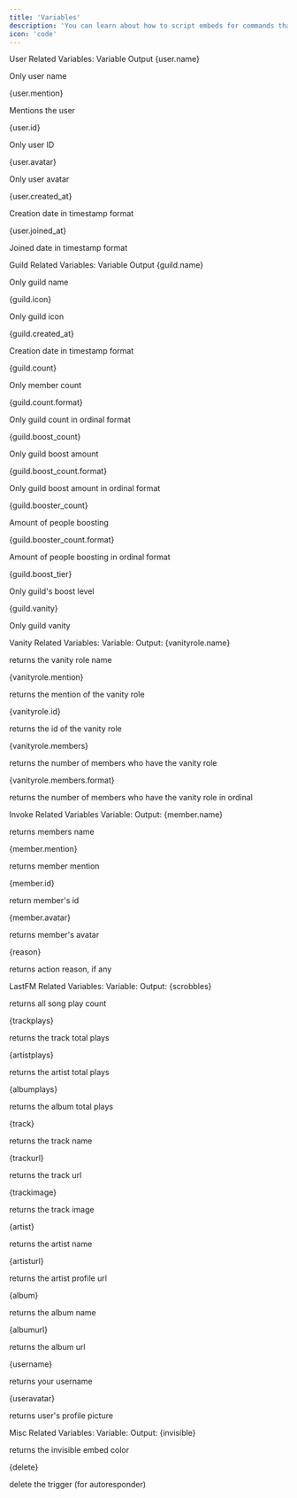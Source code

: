```yaml
---
title: 'Variables'
description: 'You can learn about how to script embeds for commands that support this feature.'
icon: 'code'
---
```


User Related Variables:
Variable	Output
{user.name}

Only user name

{user.mention}

Mentions the user

{user.id}

Only user ID

{user.avatar}

Only user avatar

{user.created_at}

Creation date in timestamp format

{user.joined_at}

Joined date in timestamp format

Guild Related Variables:
Variable	Output
{guild.name}

Only guild name

{guild.icon}

Only guild icon

{guild.created_at}

Creation date in timestamp format

{guild.count}

Only member count

{guild.count.format}

Only guild count in ordinal format

{guild.boost_count}

Only guild boost amount

{guild.boost_count.format}

Only guild boost amount in ordinal format

{guild.booster_count}

Amount of people boosting

{guild.booster_count.format}

Amount of people boosting in ordinal format

{guild.boost_tier}

Only guild's boost level

{guild.vanity}

Only guild vanity

Vanity Related Variables:
Variable:	Output:
{vanityrole.name}

returns the vanity role name

{vanityrole.mention}

returns the mention of the vanity role

{vanityrole.id}

returns the id of the vanity role

{vanityrole.members}

returns the number of members who have the vanity role

{vanityrole.members.format}

returns the number of members who have the vanity role in ordinal

Invoke Related Variables
Variable:	Output:
{member.name}

returns members name

{member.mention}

returns member mention

{member.id}

return member's id

{member.avatar}

returns member's avatar

{reason}

returns action reason, if any

LastFM Related Variables:
Variable:	Output:
{scrobbles}

returns all song play count

{trackplays}

returns the track total plays

{artistplays}

returns the artist total plays

{albumplays}

returns the album total plays

{track}

returns the track name

{trackurl}

returns the track url

{trackimage}

returns the track image

{artist}

returns the artist name

{artisturl}

returns the artist profile url

{album}

returns the album name

{albumurl}

returns the album url

{username}

returns your username

{useravatar}

returns user's profile picture

Misc Related Variables:
Variable:	Output:
{invisible}

returns the invisible embed color

{delete}

delete the trigger (for autoresponder)